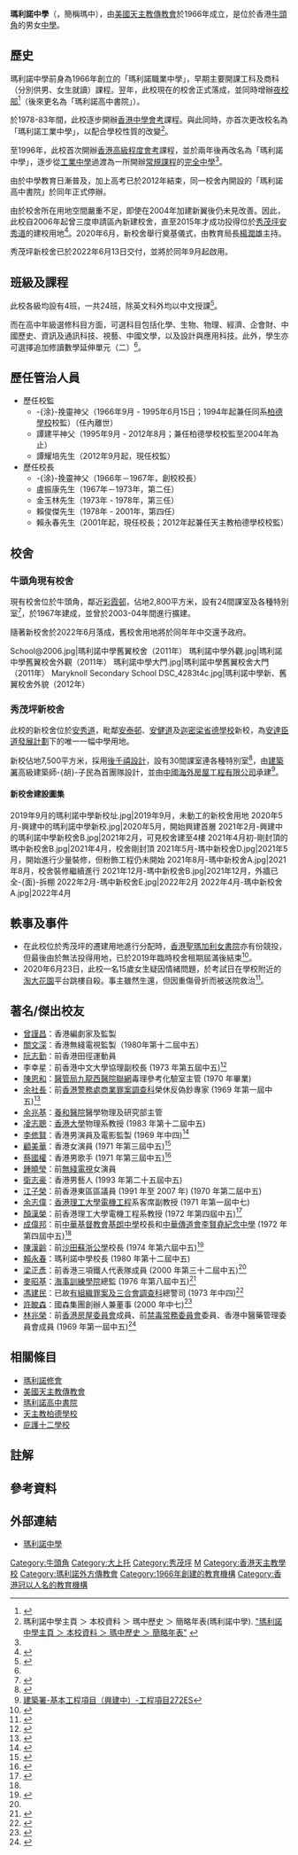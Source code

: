 {{不是|觀塘瑪利諾書院|瑪利諾神父教會學校}}

{{Infobox_School | name = 瑪利諾中學<br>Maryknoll Secondary School
| image=[[File:MSSlogo.jpg|瑪利諾中學校徽]]
| motto=仁愛、勤學
| established=1966年
| type=[[津貼學校|津貼學校]]
| language= [[中文|中文]]
| school_sponsoring_body = [[玛利诺外方传教会|玛利诺外方传教会]]{{notetag|以「瑪利諾學校有限公司」法人身份辦學}}
| founder = -{涂}-挽靈神父
| grades= 中一至中六
| superintendent = 譚耀培先生
| principal = 賴永春先生
| vice_principal = 陳瑞蓮女士、鄭英佳先生
| enrollment = 650人（2020-21學年）<ref>{{Cite web |url=https://www.maryknoll.edu.hk/storage/app/uploads/public/5fa/a0b/ff7/5faa0bff75fb3898583389.pdf |title=瑪利諾中學-2020/21學年全方位學習津貼運用計劃 |access-date=2021-04-23 |archive-date=2021-04-23 |archive-url=https://web.archive.org/web/20210423011748/https://www.maryknoll.edu.hk/storage/app/uploads/public/5fa/a0b/ff7/5faa0bff75fb3898583389.pdf |dead-url=no }}</ref>
| faculty = 64<ref name=SSP2020/>
| staff = 
| religion = [[天主教|天主教]]
| house = 
| location = {{HKG}}[[九龍|九龍]][[觀塘|觀塘]]<br>[[牛頭角|牛頭角]][[彩霞道|彩霞道]]45號（現址）<br>[[秀茂坪|秀茂坪]]安秀道27號（新校址）
| information = （852）27583102
| website =https://www.maryknoll.edu.hk/
| area = 約2,800平方米（現時校舍）<br>約7,500平方米（新校舍）
}}

'''瑪利諾中學'''（{{lang-en|Maryknoll Secondary School}}，簡稱瑪中），由[[玛利诺外方传教会|美國天主教傳教會]]於1966年成立，是位於香港[[牛頭角|牛頭角]]的男女[[中學|中學]]。

== 歷史 ==
瑪利諾中學前身為1966年創立的「瑪利諾職業中學」，早期主要開課工科及商科（分別供男、女生就讀）課程。翌年，此校現在的校舍正式落成，並同時增辦[[瑪利諾高中書院|夜校部]]<ref>{{cite web|url= http://cwp.catholic.org.hk/history.html|title= 天主教基督勞工堂堂區歷史|accessdate= 2011-05-14|archive-date= 2011-08-14|archive-url= https://web.archive.org/web/20110814051458/http://cwp.catholic.org.hk/history.html|dead-url= no}}</ref>（後來更名為「瑪利諾高中書院」）。

於1978-83年間，此校逐步開辦[[香港中學會考|香港中學會考]]課程。與此同時，亦首次更改校名為「瑪利諾工業中學」，以配合學校性質的改變<ref name=校史>瑪利諾中學主頁 ＞ 本校資料 ＞ 瑪中歷史 ＞ 簡略年表(瑪利諾中學). [http://www.mssch.edu.hk/info/our_history.php "瑪利諾中學主頁 ＞ 本校資料 ＞ 瑪中歷史 ＞ 簡略年表"] {{Wayback|url=http://www.mssch.edu.hk/info/our_history.php |date=20071008011544 }}</ref>。

至1996年，此校首次開辦[[香港高級程度會考|香港高級程度會考]]課程，並於兩年後再改名為「瑪利諾中學」，逐步從[[工業中學|工業中學]]過渡為一所開辦[[文法中學|常規課程]]的[[完全中學|完全中學]]<ref name=校史/>。

由於中學教育日漸普及，加上高考已於2012年結束，同一校舍內開設的「瑪利諾高中書院」於同年正式停辦。

由於校舍所在用地空間嚴重不足，即使在2004年加建新翼後仍未見改善。因此，此校自2006年起曾三度申請區內新建校舍，直至2015年才成功投得位於[[秀茂坪|秀茂坪]][[安秀道|安秀道]]的建校用地<ref>{{Cite web |url=https://www.edb.gov.hk/attachment/tc/sch-admin/sch-premises-info/allocation-of-sch/SAE_2014_4th/Result_4thSAE2014_tc.pdf |title=2014年第四次校舍分配工作結果 |access-date=2021-04-23 |archive-date=2019-10-19 |archive-url=https://web.archive.org/web/20191019152001/https://www.edb.gov.hk/attachment/tc/sch-admin/sch-premises-info/allocation-of-sch/SAE_2014_4th/Result_4thSAE2014_tc.pdf |dead-url=no }}</ref>。2020年6月，新校舍舉行奠基儀式，由教育局長[[楊潤雄|楊潤雄]]主持。

秀茂坪新校舍已於2022年6月13日交付，並將於同年9月起啟用。

== 班級及課程 ==
此校各級均設有4班，一共24班，除英文科外均以中文授課<ref>{{Cite web |url=https://dse.bigexam.hk/zh-hk/ssp/school/214 |title=大考-瑪利諾中學 |access-date=2021-04-23 |archive-date=2021-04-23 |archive-url=https://web.archive.org/web/20210423054716/https://dse.bigexam.hk/zh-hk/ssp/school/214 |dead-url=no }}</ref>。

而在高中年級選修科目方面，可選科目包括化學、生物、物理、經濟、企會財、中國歷史、資訊及通訊科技、視藝、中國文學，以及設計與應用科技。此外，學生亦可選擇追加修讀數學延伸單元（二）<ref name=SSP2020/>。

==歷任管治人員==
*歷任校監
**-{涂}-挽靈神父（1966年9月 - 1995年6月15日；1994年起兼任同系[[天主教柏德學校|柏德學校]]校監）（任內離世）
**譚建平神父（1995年9月 - 2012年8月；兼任柏德學校校監至2004年為止）
**譚耀培先生（2012年9月起，現任校監）
*歷任校長
**-{涂}-挽靈神父（1966年－1967年，創校校長）
**盧振康先生（1967年－1973年，第二任）
**金玉林先生（1973年 - 1978年，第三任）
**賴俊傑先生（1978年 - 2001年，第四任）
**賴永春先生（2001年起，現任校長；2012年起兼任天主教柏德學校校監）

== 校舍 ==
=== 牛頭角現有校舍 ===
現有校舍位於牛頭角，鄰近[[彩霞邨|彩霞邨]]，佔地2,800平方米，設有24間課室及各種特別室<ref name=SSP2020>{{Cite web |url=https://www.chsc.hk/ssp2020/sch_detail.php?li_id=2&lang_id=2&chg_district_id=1&sch_id=214&return_page=sch_list.php%3Flang_id%3D2%26chg_district_id%3D1%26search_mode%3D%26frmMode%3Dpagebreak%26sort_id%3D-1%26district_id%3D7 |title=中學概覽2020-瑪利諾中學 |access-date=2021-04-23 |archive-date=2021-01-22 |archive-url=https://web.archive.org/web/20210122000515/https://www.chsc.hk/ssp2020/sch_detail.php?li_id=2&lang_id=2&chg_district_id=1&sch_id=214&return_page=sch_list.php%3Flang_id%3D2%26chg_district_id%3D1%26search_mode%3D%26frmMode%3Dpagebreak%26sort_id%3D-1%26district_id%3D7 |dead-url=no }}</ref>，於1967年建成，並曾於2003-04年間進行擴建。

隨著新校舍於2022年6月落成，舊校舍用地將於同年年中交還予政府。
<gallery>
School@2006.jpg|瑪利諾中學舊翼校舍（2011年）
瑪利諾中學外觀.jpg|瑪利諾中學舊翼校舍外觀（2011年）
瑪利諾中學大門.jpg|瑪利諾中學舊翼校舍大門（2011年）
Maryknoll Secondary School DSC_4283t4c.jpg|瑪利諾中學新、舊翼校舍外貌（2012年）
</gallery>

=== 秀茂坪新校舍 ===
此校的新校舍位於[[安秀道|安秀道]]，毗鄰[[安泰邨|安泰邨]]、[[安健道|安健道]]及[[迦密梁省德學校|迦密梁省德學校]]新校，為[[安達臣道發展計劃|安達臣道發展計劃]]下的唯一一幅中學用地。

新校佔地7,500平方米，採用[[後千禧校舍|後千禧設計]]，設有30間課室連各種特別室<ref>{{Cite web |url=https://www.legco.gov.hk/yr18-19/chinese/fc/pwsc/papers/p18-42c.pdf |title=立法會工務小組委員會-觀塘安達臣道發展區（地盤KT2e）1所設有30間課室的中學 |access-date=2021-04-23 |archive-date=2019-10-31 |archive-url=https://web.archive.org/web/20191031171542/https://www.legco.gov.hk/yr18-19/chinese/fc/pwsc/papers/p18-42c.pdf |dead-url=no }}</ref>，由[[建築署|建築署]]高級建築師-{胡}-子民為首團隊設計，並由[[中國海外房屋工程有限公司|中國海外房屋工程有限公司]]承建<ref>[https://www.archsd.gov.hk/tc/projects/capital-projects-under-detail/272es.html 建築署-基本工程項目（興建中）-工程項目272ES]</ref>。

====新校舍建設圖集====
<gallery>
2019年9月的瑪利諾中學新校址.jpg|2019年9月，未動工的新校舍用地
2020年5月-興建中的瑪利諾中學新校.jpg|2020年5月，開始興建首層
2021年2月-興建中的瑪利諾中學新校舍B.jpg|2021年2月，可見校舍建至4樓
2021年4月初-剛封頂的瑪中新校舍B.jpg|2021年4月，校舍剛封頂
2021年5月-瑪中新校舍D.jpg|2021年5月，開始進行少量裝修，但粉飾工程仍未開始
2021年8月-瑪中新校舍A.jpg|2021年8月，校舍裝修繼續進行
2021年12月-瑪中新校舍B.jpg|2021年12月，外牆已全-{面}-拆棚
2022年2月-瑪中新校舍E.jpg|2022年2月
2022年4月-瑪中新校舍A.jpg|2022年4月
</gallery>

==軼事及事件==
*在此校位於秀茂坪的遷建用地進行分配時，[[香港聖瑪加利女書院|香港聖瑪加利女書院]]亦有份競投，但最後由於無法投得用地，已於2019年臨時校舍租期屆滿後結束<ref>{{cite web |url=http://www.smgchk.edu.hk/school_notice/notices/2014-2015/P5.pdf |title=2014-2015 家長教師會 遷校事宜 |last= |first= |date= |website= |publisher=香港聖瑪加利女書院 |access-date=2019-05-09 |quote= |archive-url=https://web.archive.org/web/20160304072253/http://www.smgchk.edu.hk/school_notice/notices/2014-2015/P5.pdf |archive-date=2016-03-04 |dead-url=yes }}</ref>。
*2020年6月23日，此校一名15歲女生疑因情緒問題，於考試日在學校附近的[[淘大花園|淘大花園]]平台跳樓自殺。事主雖然生還，但因重傷骨折而被送院救治<ref>{{cite news|url=https://orientaldaily.on.cc/cnt/news/20200623/00176_048.htm|title=考試日墮樓 瑪利諾女生危殆|date=2020-06-23|title=東方日報|accessdate=2021-08-29}}</ref>。

==著名/傑出校友==
*[[曾謹昌|曾謹昌]]：香港編劇家及監製
*[[關文深|關文深]]：香港無綫電視監製（1980年第十二屆中五）
*[[阮志勤|阮志勤]]：前香港田徑運動員
*李幸星：前香港中文大學協理副校長 (1973 年第五屆中五)<ref>{{Cite web |url=http://www.mssch.edu.hk/publication/40th/image102.html |title=瑪利諾中學 30周年校慶特刊 |page=100 |date=1996 |access-date=2020-11-01 |archive-date=2018-08-28 |archive-url=https://web.archive.org/web/20180828170110/http://www.mssch.edu.hk/publication/40th/image102.html |dead-url=no }}</ref>
*[[陳恩和|陳恩和]]：[[醫管局|醫管局]][[九龍西醫院聯網|九龍西醫院聯網]]毒理參考化驗室主管 (1970 年畢業)
*[[余社長|余社長]]：前[[香港警務處|香港警務處]][[商業罪案調查科|商業罪案調查科]]榮休反偽鈔專家 (1969 年第一屆中五)<ref name="30周年校慶特刊6">{{Cite web |url=http://www.mssch.edu.hk/publication/30th/img58.htm |title=瑪利諾中學 30周年校慶特刊，第50頁，1996年 |access-date=2018-10-28 |archive-url=https://web.archive.org/web/20181028112310/http://www.mssch.edu.hk/publication/30th/img58.htm |archive-date=2018-10-28 |dead-url=yes }}</ref>
*[[余兆基|余兆基]]：[[養和醫院|養和醫院]]醫學物理及研究部主管
*[[凌志聰|凌志聰]]：[[香港大學|香港大學]]物理系教授 (1983 年第十二屆中五)
*[[李修賢|李修賢]]：香港男演員及電影監製 (1969 年中四)<ref name="30周年校慶特刊">{{Cite web |url=http://www.mssch.edu.hk/publication/40th/image102.html |title=瑪利諾中學 30周年校慶特刊，第46頁，1996年 |access-date=2018-08-28 |archive-url=https://web.archive.org/web/20180828170110/http://www.mssch.edu.hk/publication/40th/image102.html |archive-date=2018-08-28 |dead-url=yes }}</ref>
*[[顧美華|顧美華]]：香港女演員 (1971 年第三屆中五)<ref name="30周年校慶特刊2">{{Cite web |url=http://www.mssch.edu.hk/publication/30th/img56.htm |title=瑪利諾中學 30周年校慶特刊，第48頁，1996年 |access-date=2018-08-28 |archive-url=https://web.archive.org/web/20180828170509/http://www.mssch.edu.hk/publication/30th/img56.htm |archive-date=2018-08-28 |dead-url=yes }}</ref>
*[[蔡國權|蔡國權]]：香港男歌手 (1971 年第三屆中五)<ref name="30周年校慶特刊3">{{Cite web |url=http://www.mssch.edu.hk/publication/30th/img61.htm |title=瑪利諾中學 30周年校慶特刊，第53頁，1996年 |access-date=2018-08-28 |archive-url=https://web.archive.org/web/20180828134532/http://www.mssch.edu.hk/publication/30th/img61.htm |archive-date=2018-08-28 |dead-url=yes }}</ref>
*[[鍾曉瑩|鍾曉瑩]]：前[[無綫電視|無綫電視]]女演員
*[[衛志豪|衛志豪]]：香港男藝人 (1993 年第二十五屆中五)
*[[江子榮|江子榮]]：前香港東區區議員 (1991 年至 2007 年) (1970 年第二屆中五)
*[[余志偉|余志偉]]：[[香港理工大學|香港理工大學]][[電機工程|電機工程]]系客席副教授 (1971 年第一屆中七)
*[[顏漢榮|顏漢榮]]：前香港理工大學電機工程系教授 (1972 年第四屆中五)<ref name="40周年校慶特刊">{{Cite web |url=http://www.mssch.edu.hk/publication/40th/image101.html |title=瑪利諾中學 40周年校慶特刊，第101頁，2006年 |access-date=2018-08-28 |archive-url=https://web.archive.org/web/20180828170510/http://www.mssch.edu.hk/publication/40th/image101.html |archive-date=2018-08-28 |dead-url=yes }}</ref>
*[[成偉邦|成偉邦]]：前[[中華基督教會基朗中學|中華基督教會基朗中學]]校長和[[中華傳道會李賢堯紀念中學|中華傳道會李賢堯紀念中學]] (1972 年第四屆中五)<ref name="40周年校慶特刊" />
*[[陳漢齡|陳漢齡]]：前[[沙田蘇浙公學|沙田蘇浙公學]]校長 (1974 年第六屆中五)<ref name="40周年校慶特刊2">{{Cite web |url=http://www.mssch.edu.hk/publication/40th/image102.html |title=瑪利諾中學 40周年校慶特刊，第102頁，2006年 |access-date=2018-08-28 |archive-url=https://web.archive.org/web/20180828170110/http://www.mssch.edu.hk/publication/40th/image102.html |archive-date=2018-08-28 |dead-url=yes }}</ref>
*[[賴永春|賴永春]]：瑪利諾中學校長 (1980 年第十二屆中五)
*[[梁正彥|梁正彥]]：前香港三項鐵人代表隊成員 (2000 年第三十二屆中五)<ref name="40周年校慶特刊2" />
*[[麥昭基|麥昭基]]：[[海事訓練學院|海事訓練學院]]總監 (1976 年第八屆中五)<ref name="30周年校慶特刊4">{{Cite web |url=http://www.mssch.edu.hk/publication/30th/img65.htm |title=瑪利諾中學 30周年校慶特刊，第57頁，1996年 |access-date=2018-08-28 |archive-url=https://web.archive.org/web/20180828170234/http://www.mssch.edu.hk/publication/30th/img65.htm |archive-date=2018-08-28 |dead-url=yes }}</ref>
*[[馮建民|馮建民]]：已故[[有組織罪案及三合會調查科|有組織罪案及三合會調查科]]總警司 (1973 年中四)<ref name="30周年校慶特刊5">{{Cite web |url=http://www.mssch.edu.hk/publication/30th/img48.htm |title=瑪利諾中學 30周年校慶特刊，第40頁，1996年 |access-date=2018-10-28 |archive-url=https://web.archive.org/web/20181028151604/http://www.mssch.edu.hk/publication/30th/img48.htm |archive-date=2018-10-28 |dead-url=yes }}</ref>
*[[許畯森|許畯森]]：國森集團創辦人兼董事 (2000 年中七)<ref>{{cite book |author1=陳葒 |title=陳校長教你選偶像 |date=2016 |publisher=中華書局 |page=8 |quote= |url= }}</ref>
*[[林兆榮|林兆榮]]：前[[香港房屋委員會|香港房屋委員會]]成員、前[[禁毒常務委員會|禁毒常務委員會]]委員、香港中醫藥管理委員會成員 (1969 年第一屆中五)<ref name="50周年金禧校慶特刊">{{Cite web |url=http://www.mssch.edu.hk/publication/50th/%E4%BA%94%E5%8D%81%E5%91%A8%E5%B9%B4%E6%A0%A1%E6%85%B6%E7%89%B9%E5%88%8A.pdf |title=瑪利諾中學 50周年金禧校慶特刊，2016年 |access-date=2018-08-28 |archive-url=https://web.archive.org/web/20180828170121/http://www.mssch.edu.hk/publication/50th/%E4%BA%94%E5%8D%81%E5%91%A8%E5%B9%B4%E6%A0%A1%E6%85%B6%E7%89%B9%E5%88%8A.pdf |archive-date=2018-08-28 |dead-url=yes }}</ref>

==相關條目==
* [[瑪利諾修會|瑪利諾修會]]
* [[美國天主教傳教會|美國天主教傳教會]]
* [[瑪利諾高中書院|瑪利諾高中書院]]
* [[天主教柏德學校|天主教柏德學校]]
* [[庇護十二學校|庇護十二學校]]

==註解==
{{notefoot}}

==參考資料==
{{reflist}}

==外部連結==
*[https://www.maryknoll.edu.hk/ 瑪利諾中學] {{Wayback|url=https://www.maryknoll.edu.hk/ |date=20210224083937 }}

{{香港天主教中學}}
{{安達臣道發展計劃}}

[[Category:牛頭角|Category:牛頭角]]
[[Category:大上托|Category:大上托]]
[[Category:秀茂坪|Category:秀茂坪]]
[[Category:觀塘區中學|M]]
[[Category:香港天主教學校|Category:香港天主教學校]]
[[Category:瑪利諾外方傳教會|Category:瑪利諾外方傳教會]]
[[Category:1966年創建的教育機構|Category:1966年創建的教育機構]]
[[Category:香港冠以人名的教育機構|Category:香港冠以人名的教育機構]]
